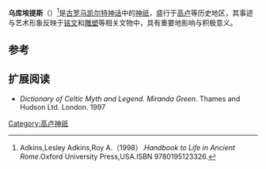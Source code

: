 {{Infobox deity|type=Irish
| image = 03_Alesia_site_archeologique_monument_Ucuetis.jpg
| caption =乌库埃提斯相关的考古遗址
| name = 乌库埃提斯

|god_of=工匠、锻造之神|consorts=[[柏尔古希亚|柏尔古希亚]]}}
'''乌库埃提斯'''（{{lang-la|Ucuetis}}）<ref>Adkins,Lesley Adkins,Roy A.（1998）.''Handbook to Life in Ancient Rome''.Oxford University Press,USA.ISBN 9780195123326.</ref>是[[古罗马|古罗马]][[凯尔特|凯尔特]][[古罗马神话|神话]]中的[[神祇|神祇]]，盛行于[[高卢|高卢]]等历史地区，其事迹与艺术形象反映于[[铭文|铭文]]和[[雕塑|雕塑]]等相关文物中，具有重要地影响与积极意义。

== 参考 ==
{{reflist}}

== 扩展阅读 ==
*''Dictionary of Celtic Myth and Legend. Miranda Green''. Thames and Hudson Ltd. London. 1997


{{古罗马小作品}}
[[Category:高卢神祇|Category:高卢神祇]]